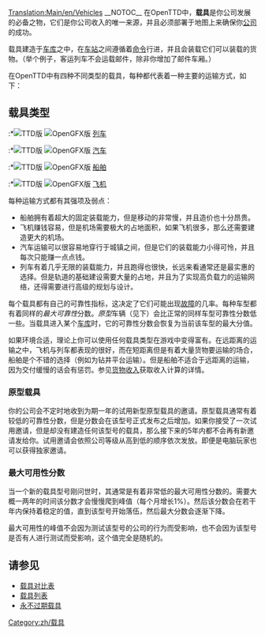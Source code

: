 [[Translation:Main/en/Vehicles]]{{en/-}}{{zh/目录}}
__NOTOC__
在OpenTTD中，'''载具'''是你公司发展的必备之物，它们是你公司收入的唯一来源，并且必须部署于地图上来确保你[[Main/zh/公司|公司]]的成功。

载具建造于[[Main/zh/车库|车库]]之中，在[[Main/zh/车站|车站]]之间遵循着[[Main/zh/命令|命令]]行进，并且会装载它们可以装载的货物。（举个例子，客运列车不会运载邮件，除非你增加了邮件车厢。）

在OpenTTD中有四种不同类型的载具，每种都代表着一种主要的运输方式，如下：

==载具类型==
:*[[File:en/manual html m16a497ce.png|TTD版]] [[File:en/Train Information button.png|OpenGFX版]] [[Main/zh/列车|列车]]
:*[[File:en/manual html m3518e48c.png|TTD版]] [[File:en/Road Vehicle Information button.png|OpenGFX版]] [[Main/zh/汽车|汽车]]
:*[[File:en/manual html 53123a33.png|TTD版]] [[File:en/Ship Information button.png|OpenGFX版]] [[Main/zh/船舶|船舶]]
:*[[File:en/manual html 442702e6.png|TTD版]] [[File:en/Aircraft Information button.png|OpenGFX版]] [[Main/zh/飞机|飞机]]

每种运输方式都有其强项及弱点：
*船舶拥有着超大的固定装载能力，但是移动的非常慢，并且造价也十分昂贵。
*飞机赚钱容易，但是机场需要极大的占地面积，如果飞机很多，那么还需要建造更大的机场。
*汽车运输可以很容易地穿行于城镇之间，但是它们的装载能力小得可怜，并且每次只能赚一点点钱。
*列车有着几乎无限的装载能力，并且跑得也很快，长远来看通常还是最实惠的选择。但是轨道的基础建设需要大量的占地，并且为了实现高负载力的运输网络，还得需要进行高级的规划与设计。

每个载具都有自己的可靠性指标，这决定了它们可能出现[[Main/zh/故障|故障]]的几率。每种车型都有着同样的''最大可靠性''分数。''原型''车辆（见下）会比正常的同样车型可靠性分数低一些。当载具进入某个[[Main/zh/车库|车库]]时，它的可靠性分数会恢复为当前该车型的最大分值。

如果环境合适，理论上你可以使用任何载具类型在游戏中变得富有。在远距离的运输之中，飞机与列车都表现的很好，而在短距离但是有着大量货物要运输的场合，船舶是个不错的选择（例如为钻井平台运输）。但是船舶不适合于远距离的运输，因为交付缓慢的话会有惩罚。参见[[Main/zh/货物收入|货物收入]]获取收入计算的详情。

===原型载具===

你的公司会不定时地收到为期一年的试用新型原型载具的邀请。原型载具通常有着较低的可靠性分数，但是分数会在该型号正式发布之后增加。如果你接受了一次试用邀请，但是却没有建造任何该型号的载具，那么接下来的5年内都不会再有新邀请发给你。试用邀请会依照公司等级从高到低的顺序依次发放。即便是电脑玩家也可以获得独家邀请。

===最大可用性分数===

当一个新的载具型号刚问世时，其通常是有着非常低的最大可用性分数的。需要大概一两年的时间该分数才会慢慢爬到峰值（每个月增长1%）。然后该分数会在若干年内保持着稳定的值，直到该型号开始落伍，然后最大分数会逐渐下降。

最大可用性的峰值不会因为测试该型号的公司的行为而受影响，也不会因为该型号是否有人进行测试而受影响，这个值完全是随机的。

==请参见==
*[[Main/zh/载具对比表|载具对比表]]
*[[Main/zh/载具列表|载具列表]]
*[[Main/zh/永不过期载具|永不过期载具]]
[[Category:zh/载具]]